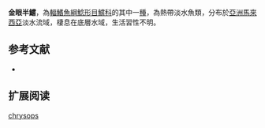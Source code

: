 {{Speciesbox
| name = 金眼半鱨
| image = 
| image_width = 250px
| image_caption = 
| status = NE
| status_system = IUCN3.1
| genus = Hemibagrus
| species = chrysops
| authority = Ng & Dodson, 1999
| synonyms = 
}}
'''金眼半鱨'''，為[[輻鰭魚綱|輻鰭魚綱]][[鯰形目|鯰形目]][[鱨科|鱨科]]的其中一[[種|種]]，為熱帶淡水魚類，分布於[[亞洲|亞洲]][[馬來西亞|馬來西亞]]淡水流域，棲息在底層水域，生活習性不明。

==参考文献==
*{{FishBase_species|genus=Hemibagrus|species=chrysops|year=2015|month=4}}

== 扩展阅读 ==
{{refbegin}}
{{wikispecies-inline|Hemibagrus chrysops|金眼半鱨}}
{{refend}}
{{Taxonbar|from=Q5481830}}

[[Category:半鱨屬|chrysops]]